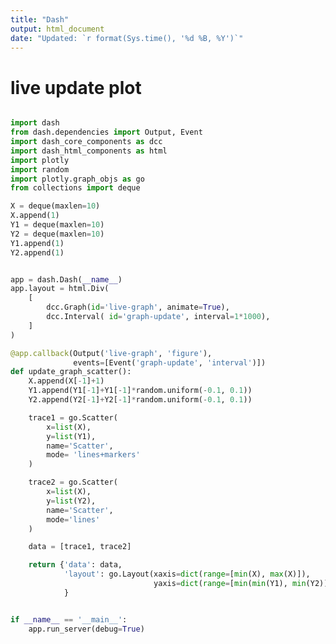 ---
title: "Dash"
output: html_document
date: "Updated: `r format(Sys.time(), '%d %B, %Y')`"
---

# live update plot

```python

import dash
from dash.dependencies import Output, Event
import dash_core_components as dcc
import dash_html_components as html
import plotly
import random
import plotly.graph_objs as go
from collections import deque

X = deque(maxlen=10)
X.append(1)
Y1 = deque(maxlen=10)
Y2 = deque(maxlen=10)
Y1.append(1)
Y2.append(1)


app = dash.Dash(__name__)
app.layout = html.Div(
    [
        dcc.Graph(id='live-graph', animate=True),
        dcc.Interval( id='graph-update', interval=1*1000),
    ]
)

@app.callback(Output('live-graph', 'figure'),
              events=[Event('graph-update', 'interval')])
def update_graph_scatter():
    X.append(X[-1]+1)
    Y1.append(Y1[-1]+Y1[-1]*random.uniform(-0.1, 0.1))
    Y2.append(Y2[-1]+Y2[-1]*random.uniform(-0.1, 0.1))

    trace1 = go.Scatter(
        x=list(X),
        y=list(Y1),
        name='Scatter',
        mode= 'lines+markers'
    )

    trace2 = go.Scatter(
        x=list(X),
        y=list(Y2),
        name='Scatter',
        mode='lines'
    )

    data = [trace1, trace2]

    return {'data': data,
            'layout': go.Layout(xaxis=dict(range=[min(X), max(X)]),
                                yaxis=dict(range=[min(min(Y1), min(Y2)), max(max(Y1), max(Y2))]))
            }


if __name__ == '__main__':
    app.run_server(debug=True)

```

